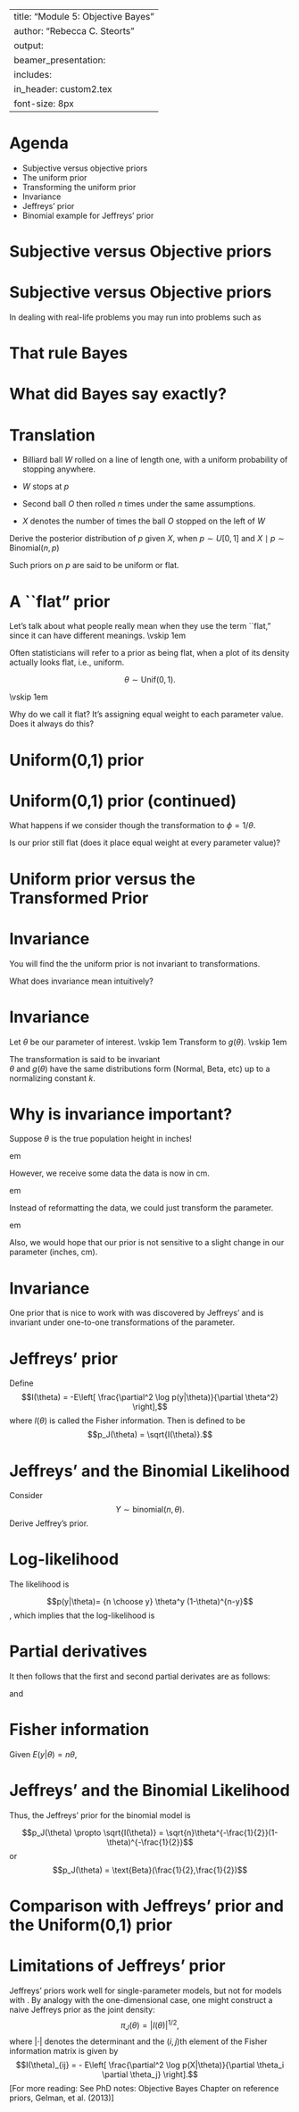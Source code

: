 
---
title: "Module 5: Objective Bayes"
author: "Rebecca C. Steorts"
output: 
     beamer_presentation:
      includes: 
          in_header: custom2.tex
font-size: 8px
---


Agenda
===

- Subjective versus objective priors
- The uniform prior
- Transforming the uniform prior
- Invariance
- Jeffreys' prior
- Binomial example for Jeffreys' prior


Subjective versus Objective priors
===

\begin{itemize}
\item Ideally, we would like a \emph{subjective prior}: a prior reflecting our beliefs about the unknown parameter of interest.
\item What are some examples in practice when we have subjective information? 
\item When may we not have subjective information? 
\end{itemize}

Subjective versus Objective priors
===

In dealing with real-life problems you may run into problems such as
\begin{itemize}
\item not having past historical data,
\item not having an expert opinion to base your prior knowledge on (perhaps your research is cutting-edge and new), or
\item as your model becomes more complicated, it becomes hard to know what priors to put on each unknown parameter.
\item What do we do in such situations?
\end{itemize}

That rule Bayes
===

\begin{figure}
  \begin{center}
    \includegraphics[width=0.5\textwidth]{figures/bt1}
  \end{center}
\end{figure}

What did Bayes say exactly?
===

\begin{figure}
  \begin{center}
    \includegraphics[width=0.7\textwidth]{figures/bayespropositioninpaper}
  \end{center}
\end{figure}

Translation
===

- Billiard ball $W$ rolled on a line of length one, with a uniform
probability of stopping anywhere.

- $W$ stops at $p$

- Second ball $O$ then rolled $n$ times under the same assumptions. 

- $X$ denotes the number of times the ball $O$ stopped on the left of $W$


Derive the posterior distribution of $p$ given $X$, when
$p \sim U[0, 1]$ and $X\mid p \sim \text{Binomial}(n, p)$

\vspace{1em}

Such priors on $p$ are said to be uniform or flat. 

A ``flat" prior
===

Let's talk about what people really mean when they use the term ``flat," since it can have different meanings.
\vskip 1em

Often statisticians will refer to a prior as being flat, when a plot of its density actually looks flat, i.e., uniform. 

$$\theta \sim \text{Unif}(0,1).$$

\vskip 1em

Why do we call it flat? It's assigning equal weight to each parameter value. Does it always do this?

Uniform(0,1) prior
===

\begin{figure}
  \begin{center}
    \includegraphics[width=0.7\textwidth]{figures/unif.pdf}
  \end{center}
\end{figure}

Uniform(0,1) prior (continued)
===

What happens if we consider though the transformation to $\phi = 1/\theta.$ 

Is our prior still flat (does it place equal weight at every parameter value)?


Uniform prior versus the Transformed Prior
===

\begin{figure}
  \begin{center}
    \includegraphics[width=0.4\textwidth]{figures/unif.pdf}
     \includegraphics[width=0.4\textwidth]{figures/transformationPlot}
     \caption{Comparison of the Uniform prior and the transformed prior on $\theta.$}
  \end{center}
\end{figure}


Invariance
===

You will find the the uniform prior is not invariant to transformations. 

\vspace*{1em}

What does invariance mean intuitively? 

Invariance
===

Let $\theta$ be our parameter of interest. 
\vskip 1em
Transform to $g(\theta).$
\vskip 1em

The transformation is said to be invariant  
$\theta$ and $g(\theta)$ have the same distributions form (Normal, Beta, etc) up to a normalizing constant $k.$

Why is invariance important?
===

Suppose $\theta$ is the true population height in inches! 

\vskip 1 em

However, we receive some data the data is now in cm. 

\vskip 1 em

Instead of reformatting the data, we could just transform the parameter. 

\vskip 1 em

Also, we would hope that our prior is not sensitive to a slight change in our parameter (inches, cm). 

Invariance
===

One prior that is nice to work with was discovered by Jeffreys' and is invariant under one-to-one transformations of the parameter.\footnote{This is not true for the Uniform(0,1) prior.}

Jeffreys' prior
===

Define 
$$I(\theta) = -E\left[
\frac{\partial^2 \log p(y|\theta)}{\partial \theta^2}
\right],$$ where $I(\theta)$ is called the Fisher information. Then \emph{Jeffreys' prior} is defined to be
$$p_J(\theta) = \sqrt{I(\theta)}.$$


Jeffreys' and the Binomial Likelihood
===

Consider $$Y \sim \text{binomial}(n,\theta).$$
Derive Jeffrey's prior. 

Log-likelihood
===

The likelihood is 

$$p(y|\theta)= {n \choose y} \theta^y (1-\theta)^{n-y}$$, which implies that the log-likelihood is

\begin{align}
\log p(y|\theta)=\log{n \choose y}+y\log \theta+(n-y)\log (1-\theta)
\end{align}

Partial derivatives
===

It then follows that the first and second partial derivates are as follows: 

\begin{align}
\frac{\partial\log p(y|\theta)}{\partial\theta}=\frac{y}{\theta}-\frac{n-y}{1-\theta}
\end{align}

and 

\begin{align}
\frac{\partial^2\log p(y|\theta)}{\partial\theta^2}=\frac{y}{-\theta^2}-\frac{n-y}{(1-\theta)^2}.
\end{align}

Fisher information
===

Given $E(y|\theta)=n\theta$,

\begin{align}
E[\frac{\partial^2\text{log}p(y|\theta)}{\partial\theta^2} | \theta]
&=\frac{E(y| \theta)}{-\theta^2}-\frac{n-E(y|\theta)}{(1-\theta)^2} \\
&= \frac{n\theta}{-\theta^2}-\frac{n-n\theta}{(1-\theta)^2} \\
&= -\frac{n}{\theta}-\frac{n}{(1-\theta)}
\end{align}

\begin{align}
I(\theta) = -E[\frac{\partial^2\text{log}p(y|\theta)}{\partial\theta^2} | \theta]=\frac{n}{\theta}+\frac{n}{(1-\theta)}=\frac{n}{\theta(1-\theta)}.
\end{align}

Jeffreys' and the Binomial Likelihood
===

Thus, the Jeffreys' prior for the binomial model is 

$$p_J(\theta) \propto \sqrt{I(\theta)} = \sqrt{n}\theta^{-\frac{1}{2}}(1-\theta)^{-\frac{1}{2}}$$ or 
$$p_J(\theta) = \text{Beta}(\frac{1}{2},\frac{1}{2})$$ 

Comparison with Jeffreys' prior and the Uniform(0,1) prior
===
\begin{figure}
  \begin{center}
    \includegraphics[width=0.6\textwidth]{figures/Lec7p2fig1.pdf}
    \caption{Comparison of the prior density $\pi_J(\theta)$ with that for a flat prior, which is equivalent to a Beta(1,1) distribution. 
}
  \end{center}
\end{figure}

Limitations of Jeffreys' prior
===

Jeffreys' priors work well for single-parameter models, but not for models with \textcolor{blue}{multidimensional parameters}. By analogy with the one-dimensional case, one might construct a naive Jeffreys prior as the joint density:
$$\pi_J(\theta) = |I(\theta)|^{1/2},$$
where $|\cdot|$ denotes the determinant and the $(i,j)$th element of the Fisher information matrix is given by
$$I(\theta)_{ij} = - E\left[
\frac{\partial^2 \log p(X|\theta)}{\partial \theta_i \partial \theta_j}
\right].$$
[For more reading: See PhD notes: Objective Bayes Chapter on reference priors, Gelman, et al. (2013)]


